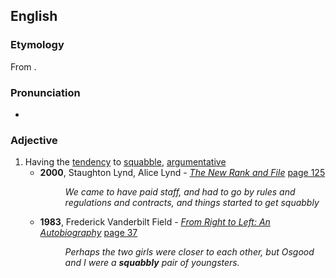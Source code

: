 ==English==

===Etymology===
From {{suffix|en|squabble|y}}.

===Pronunciation===
* {{rhymes|en|ɒbəli|s=3}}

===Adjective===
{{en-adj}}

# Having the [[tendency]] to [[squabble]], [[argumentative]]
#* '''2000''', Staughton Lynd, Alice Lynd - ''[http://books.google.com/books?id=M2kYtHspVzcC The New Rank and File]'' [http://books.google.com/books?id=M2kYtHspVzcC&pg=PA125&dq=squabbly&lr=&sig=pISvRaSRV2N_5QlUxukcLCBNf0s page 125]
#*: ''We came to have paid staff, and had to go by rules and regulations and contracts, and things started to get squabbly''
#* '''1983''', Frederick Vanderbilt Field - ''[http://books.google.com/books?id=I0IiAAAAMAAJ&pgis=1 From Right to Left: An Autobiography]'' [http://books.google.com/books?id=I0IiAAAAMAAJ&q=squabbly&dq=squabbly&lr=&pgis=1 page 37]
#*: ''Perhaps the two girls were closer to each other, but Osgood and I were a '''squabbly''' pair of youngsters.''